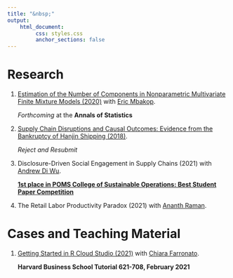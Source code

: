 ```yaml
---
title: "&nbsp;"
output: 
    html_document:
         css: styles.css
         anchor_sections: false
---
```


<!-- Global site tag (gtag.js) - Google Analytics -->
<script async src="https://www.googletagmanager.com/gtag/js?id=UA-165847699-1"></script>
<script>
  window.dataLayer = window.dataLayer || [];
  function gtag(){dataLayer.push(arguments);}
  gtag('js', new Date());

  gtag('config', 'UA-165847699-1');
</script>


<link rel="stylesheet" href="styles.css" type="text/css">

# Research

1. [Estimation of the Number of Components in Nonparametric Multivariate Finite Mixture Models (2020)](https://www.dropbox.com/s/cxkmkbzp9b1azke/paper_draft_jun_2020.pdf?dl=0) with [Eric Mbakop](https://wpsites.ucalgary.ca/eric-mbakop/).

    *Forthcoming* at the  **Annals of Statistics** 
    
2. [Supply Chain Disruptions and Causal Outcomes: Evidence from the Bankruptcy of Hanjin Shipping (2018) ](https://papers.ssrn.com/sol3/papers.cfm?abstract_id=3293272).
    
      *Reject and Resubmit* 
  
3. Disclosure-Driven Social Engagement in Supply Chains (2021) with [Andrew Di Wu](https://sites.google.com/site/diandrewwu/).
    
      **[1st place in POMS College of Sustainable Operations: Best Student Paper Competition](https://poms.org/colleges/csustops/)**
      
4. The Retail Labor Productivity Paradox (2021) with [Ananth Raman](https://www.hbs.edu/faculty/Pages/profile.aspx?facId=6534).



# Cases and Teaching Material

1. [Getting Started in R Cloud Studio (2021)](https://www.hbs.edu/faculty/Pages/item.aspx?num=59552) with [Chiara Farronato](https://www.hbs.edu/faculty/Pages/profile.aspx?facId=775022).

   **Harvard Business School Tutorial 621-708, February 2021**